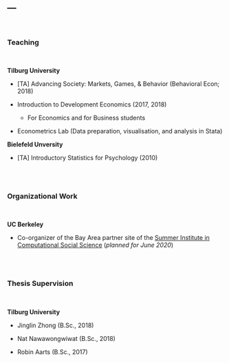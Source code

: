 ---
---

<br>

### Teaching

<br>

**Tilburg University**

* [TA] Advancing Society: Markets, Games, & Behavior (Behavioral Econ; 2018)

* Introduction to Development Economics (2017, 2018)
  + For Economics and for Business students

<p>

* Econometrics Lab (Data preparation, visualisation, and analysis in Stata)


**Bielefeld Unversity**               

* [TA] Introductory Statistics for Psychology (2010)

<br>
<br>

### Organizational Work

<br>

**UC Berkeley**

* Co-organizer of the Bay Area partner site of the [Summer Institute in Computational Social Science](https://compsocialscience.github.io/summer-institute/2020/) (_planned for June 2020_)

<br>
<br>

### Thesis Supervision

<br>

**Tilburg University**

* Jinglin Zhong (B.Sc., 2018)               

* Nat Nawawongwiwat (B.Sc., 2018)

* Robin Aarts (B.Sc., 2017)



